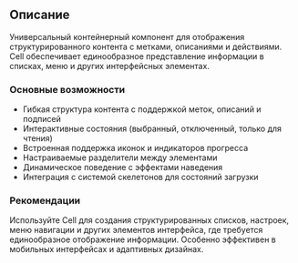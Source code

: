 ## Описание

Универсальный контейнерный компонент для отображения структурированного контента с метками, описаниями и действиями. Cell обеспечивает единообразное представление информации в списках, меню и других интерфейсных элементах.

### Основные возможности

- Гибкая структура контента с поддержкой меток, описаний и подписей
- Интерактивные состояния (выбранный, отключенный, только для чтения)
- Встроенная поддержка иконок и индикаторов прогресса
- Настраиваемые разделители между элементами
- Динамическое поведение с эффектами наведения
- Интеграция с системой скелетонов для состояний загрузки

### Рекомендации

Используйте Cell для создания структурированных списков, настроек, меню навигации и других элементов интерфейса, где требуется единообразное отображение информации. Особенно эффективен в мобильных интерфейсах и адаптивных дизайнах.
